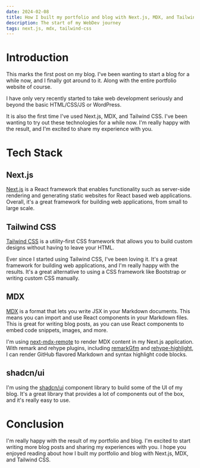 ```yaml
---
date: 2024-02-08
title: How I built my portfolio and blog with Next.js, MDX, and Tailwind CSS
description: The start of my WebDev journey
tags: next.js, mdx, tailwind-css
---
```


# Introduction

This marks the first post on my blog. I've been wanting to start a blog for a while now, and I finally got around to it. Along with the entire portfolio website of course.

I have only very recently started to take web development seriously and beyond the basic HTML/CSS/JS or WordPress.

It is also the first time I've used Next.js, MDX, and Tailwind CSS. I've been wanting to try out these technologies for a while now. I'm really happy with the result, and I'm excited to share my experience with you.

# Tech Stack

## Next.js

[Next.js](https://nextjs.org) is a React framework that enables functionality such as server-side rendering and generating static websites for React based web applications. Overall, it's a great framework for building web applications, from small to large scale.

## Tailwind CSS

[Tailwind CSS](https://tailwindcss.com) is a utility-first CSS framework that allows you to build custom designs without having to leave your HTML.

Ever since I started using Tailwind CSS, I've been loving it. It's a great framework for building web applications, and I'm really happy with the results. It's a great alternative to using a CSS framework like Bootstrap or writing custom CSS manually.

## MDX

[MDX](https://mdxjs.com) is a format that lets you write JSX in your Markdown documents. This means you can import and use React components in your Markdown files. This is great for writing blog posts, as you can use React components to embed code snippets, images, and more.

I'm using [next-mdx-remote](https://github.com/hashicorp/next-mdx-remote) to render MDX content in my Next.js application. With remark and rehype plugins, including [remarkGfm](https://github.com/remarkjs/remark-gfm) and [rehype-highlight](https://github.com/hashicorp/next-mdx-remote/tree/main/packages/rehype-highlight), I can render GitHub flavored Markdown and syntax highlight code blocks.

## shadcn/ui

I'm using the [shadcn/ui](https://ui.shadcn.com) component library to build some of the UI of my blog. It's a great library that provides a lot of components out of the box, and it's really easy to use.

# Conclusion

I'm really happy with the result of my portfolio and blog. I'm excited to start writing more blog posts and sharing my experiences with you. I hope you enjoyed reading about how I built my portfolio and blog with Next.js, MDX, and Tailwind CSS.
